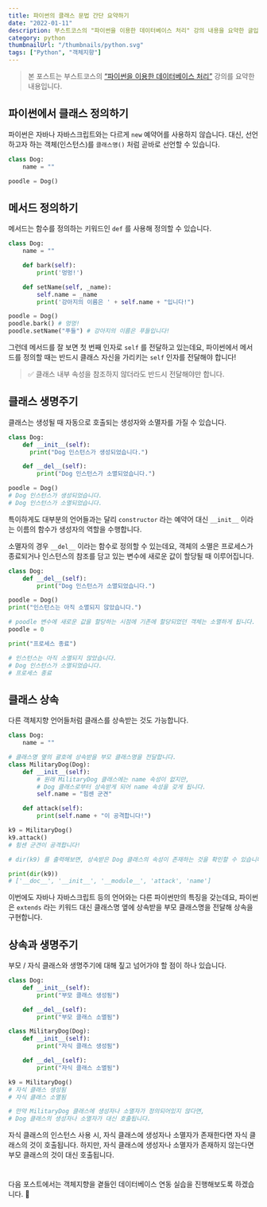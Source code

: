 ```yaml
---
title: 파이썬의 클래스 문법 간단 요약하기
date: "2022-01-11"
description: 부스트코스의 "파이썬을 이용한 데이터베이스 처리" 강의 내용을 요약한 글입니다.
category: python
thumbnailUrl: "/thumbnails/python.svg"
tags: ["Python", "객체지향"]
---
```


> 본 포스트는 부스트코스의 [“파이썬을 이용한 데이터베이스 처리”](https://www.boostcourse.org/cs202/joinLectures/179700) 강의를 요약한 내용입니다.

## 파이썬에서 클래스 정의하기

파이썬은 자바나 자바스크립트와는 다르게 `new` 예약어를 사용하지 않습니다.
대신, 선언하고자 하는 객체(인스턴스)를 `클래스명()` 처럼 곧바로 선언할 수 있습니다.

```python
class Dog:
    name = ""

poodle = Dog()
```

## 메서드 정의하기

메서드는 함수를 정의하는 키워드인 `def` 를 사용해 정의할 수 있습니다.

```python
class Dog:
    name = ""

    def bark(self):
        print('멍멍!')

    def setName(self, _name):
        self.name = _name
        print('강아지의 이름은 ' + self.name + "입니다!")

poodle = Dog()
poodle.bark() # 멍멍!
poodle.setName("푸들") # 강아지의 이름은 푸들입니다!
```

그런데 메서드를 잘 보면 첫 번째 인자로 `self` 를 전달하고 있는데요, 파이썬에서 메서드를 정의할 때는 반드시 클래스 자신을 가리키는 `self` 인자를 전달해야 합니다!

> ✅ 클래스 내부 속성을 참조하지 않더라도 반드시 전달해야만 합니다.

## 클래스 생명주기

클래스는 생성될 때 자동으로 호출되는 생성자와 소멸자를 가질 수 있습니다.

```python
class Dog:
    def __init__(self):
      print("Dog 인스턴스가 생성되었습니다.")

    def __del__(self):
	    print("Dog 인스턴스가 소멸되었습니다.")

poodle = Dog()
# Dog 인스턴스가 생성되었습니다.
# Dog 인스턴스가 소멸되었습니다.
```

특이하게도 대부분의 언어들과는 달리 `constructor` 라는 예약어 대신 `__init__` 이라는 이름의 함수가 생성자의 역할을 수행합니다.

소멸자의 경우 `__del__` 이라는 함수로 정의할 수 있는데요, 객체의 소멸은 프로세스가 종료되거나 인스턴스의 참조를 담고 있는 변수에 새로운 값이 할당될 때 이루어집니다.

```python
class Dog:
    def __del__(self):
        print("Dog 인스턴스가 소멸되었습니다.")

poodle = Dog()
print("인스턴스는 아직 소멸되지 않았습니다.")

# poodle 변수에 새로운 값을 할당하는 시점에 기존에 할당되었던 객체는 소멸하게 됩니다.
poodle = 0

print("프로세스 종료")

# 인스턴스는 아직 소멸되지 않았습니다.
# Dog 인스턴스가 소멸되었습니다.
# 프로세스 종료
```

## 클래스 상속

다른 객체지향 언어들처럼 클래스를 상속받는 것도 가능합니다.

```python
class Dog:
    name = ""

# 클래스명 옆의 괄호에 상속받을 부모 클래스명을 전달합니다.
class MilitaryDog(Dog):
    def __init__(self):
        # 원래 MilitaryDog 클래스에는 name 속성이 없지만,
        # Dog 클래스로부터 상속받게 되어 name 속성을 갖게 됩니다.
        self.name = "힘센 군견"

    def attack(self):
        print(self.name + "이 공격합니다!")

k9 = MilitaryDog()
k9.attack()
# 힘센 군견이 공격합니다!

# dir(k9) 를 출력해보면, 상속받은 Dog 클래스의 속성이 존재하는 것을 확인할 수 있습니다.

print(dir(k9))
# ['__doc__', '__init__', '__module__', 'attack', 'name']
```

이번에도 자바나 자바스크립트 등의 언어와는 다른 파이썬만의 특징을 갖는데요, 파이썬은 `extends` 라는 키워드 대신 클래스명 옆에 상속받을 부모 클래스명을 전달해 상속을 구현합니다.

## 상속과 생명주기

부모 / 자식 클래스와 생명주기에 대해 짚고 넘어가야 할 점이 하나 있습니다.

```python
class Dog:
    def __init__(self):
        print("부모 클래스 생성됨")

    def __del__(self):
        print("부모 클래스 소멸됨")

class MilitaryDog(Dog):
    def __init__(self):
        print("자식 클래스 생성됨")

    def __del__(self):
        print("자식 클래스 소멸됨")

k9 = MilitaryDog()
# 자식 클래스 생성됨
# 자식 클래스 소멸됨

# 만약 MilitaryDog 클래스에 생성자나 소멸자가 정의되어있지 않다면,
# Dog 클래스의 생성자나 소멸자가 대신 호출됩니다.
```

자식 클래스의 인스턴스 사용 시, 자식 클래스에 생성자나 소멸자가 존재한다면 자식 클래스의 것이 호출됩니다. 하지만, 자식 클래스에 생성자나 소멸자가 존재하지 않는다면 부모 클래스의 것이 대신 호출됩니다.

#

다음 포스트에서는 객체지향을 곁들인 데이터베이스 연동 실습을 진행해보도록 하겠습니다. 🙂

